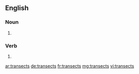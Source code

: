 
==English==

===Noun===
{{head|en|plural}}

# {{plural of|transect|lang=en}}

===Verb===
{{head|en|verb form}}

# {{en-third-person singular of|transect}}

[[ar:transects]]
[[de:transects]]
[[fr:transects]]
[[mg:transects]]
[[vi:transects]]